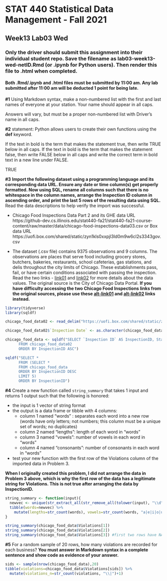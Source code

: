 # STAT 440 Statistical Data Management - Fall 2021
## Week13 Lab03 Wed
### Only the driver should submit this assignment into their individual student repo. Save the filename as lab03-week13-wed-netID.Rmd (or .ipynb for Python users). Then render this file to .html when completed. 
#### Both .Rmd/.ipynb and .html files must be submitted by 11:00 am. Any lab submitted after 11:00 am will be deducted 1 point for being late.

**#1** Using Markdown syntax, make a non-numbered list with the first and last names of everyone at your station. Your name should appear in all caps.

Answers will vary, but must be a proper non-numbered list with Driver's name in all caps.

**#2** statement: Python allows users to create their own functions using the **def** keyword.

If the text in bold is the term that makes the statement true, then write TRUE below in all caps. If the text in bold is the term that makes the statement false, then write FALSE below in all caps and write the correct term in bold text in a new line under FALSE.

TRUE

**#3** **Import the following dataset using a programming language and its corresponding data URL. Ensure any date or time column(s) get properly formatted. Now using SQL, rename all columns such that there is no whitespace in the column names, arrange the Inspection ID column in ascending order, and print the last 5 rows of the resulting data using SQL.** Read the data descriptions to help verify the import was successful.

- Chicago Food Inspections Data Part 2 and its GHE data URL https://github-dev.cs.illinois.edu/stat440-fa21/stat440-fa21-course-content/raw/master/data/chicago-food-inspections-data03.csv or Box data URL https://uofi.box.com/shared/static/zyn1kls0xxpjl3ld0m9w6cl2s3343gov.csv

- The dataset (.csv file) contains 9375 observations and 9 columns. The observations are places that serve food including grocery stores, butchers, bakeries, restaurants, school cafeterias, gas stations, and delis throughout the city limits of Chicago. These establishments pass, fail, or have certain conditions associated with passing the inspection. Read the two links - [link01](https://data.cityofchicago.org/api/assets/BAD5301B-681A-4202-9D25-51B2CAE672FF) and [link02](http://dev.cityofchicago.org/open%20data/data%20portal/2018/06/29/food-violations-changes.html) for more details about the data values. The original source is the City of Chicago Data Portal. **If you have difficulty accessing the two Chicago Food Inspections links from the original sources, please use these  [alt-link01](https://github-dev.cs.illinois.edu/stat440-fa21/stat440-fa21-course-content/raw/master/data/chicago-food-data-key01.pdf) and [alt-link02](https://github-dev.cs.illinois.edu/stat440-fa21/stat440-fa21-course-content/raw/master/data/chicago-food-data-key02.pdf) links instead.**

```r
library(tidyverse)
library(sqldf)

chicago_food_data02 <- read_delim("https://uofi.box.com/shared/static/zyn1kls0xxpjl3ld0m9w6cl2s3343gov.csv", col_types = cols(`Inspection Date` = col_date(format = "%m/%d/%Y")), delim="\t")

chicago_food_data02$`Inspection Date` <- as.character(chicago_food_data02$`Inspection Date`)

chicago_food_data <- sqldf("SELECT `Inspection ID` AS InspectionID, State, Zip, `Inspection Date` AS InspectionDate, `Inspection Type` AS InspectionType, Results, Violations, Latitude, Longitude
      FROM chicago_food_data02
      ORDER BY InspectionID ASC")

sqldf("SELECT *
      FROM (SELECT *
      FROM chicago_food_data
      ORDER BY InspectionID DESC
      LIMIT 5)
      ORDER BY InspectionID")
```

**#4** Create a new function called `string_summary` that takes 1 input and returns 1 output such that the following is honored:

- the input is 1 vector of string format
- the output is a data frame or tibble with 4 columns: 
  - column 1 named "words" : separates each word into a new row (words have only letters; not numbers; this column must be a unique set of words; no duplicates)
  - column 2 named "lengths": length of each word in "words"
  - column 3 named "vowels": number of vowels in each word in "words"
  - column 4 named "consonants": number of consonants in each word in "words"
- test your new function with the first row of the Violations column of the imported data in Problem 3.

**When I originally created this problem, I did not arrange the data in Problem 3 above, which is why the first row of the data has a legitimate string for Violations. This is not true after arranging the data by InspectionID.**

```r
string_summary <- function(input){
  newvec <- unique(str_extract_all(str_remove_all(tolower(input), "\\d"), boundary("word"))[[1]])
  tibble(words=newvec) %>%
    mutate(lengths=str_count(words), vowels=str_count(words, "a|e|i|o|u"), consonants=lengths-vowels)
}

string_summary(chicago_food_data$Violations[1])
string_summary(chicago_food_data$Violations[2])
string_summary(chicago_food_data$Violations[3]) #first two rows have NAs for Violations column
```

**#5** For a random sample of 20 rows, how many violations are recorded for each business? **You must answer in Markdown syntax in a complete sentence and show code as evidence of your answer.**

```r
sids <- sample(nrow(chicago_food_data),20)
tibble(violations=chicago_food_data$Violations[sids]) %>%
  mutate(violations_n=str_count(violations, "\\|")+1)
```
